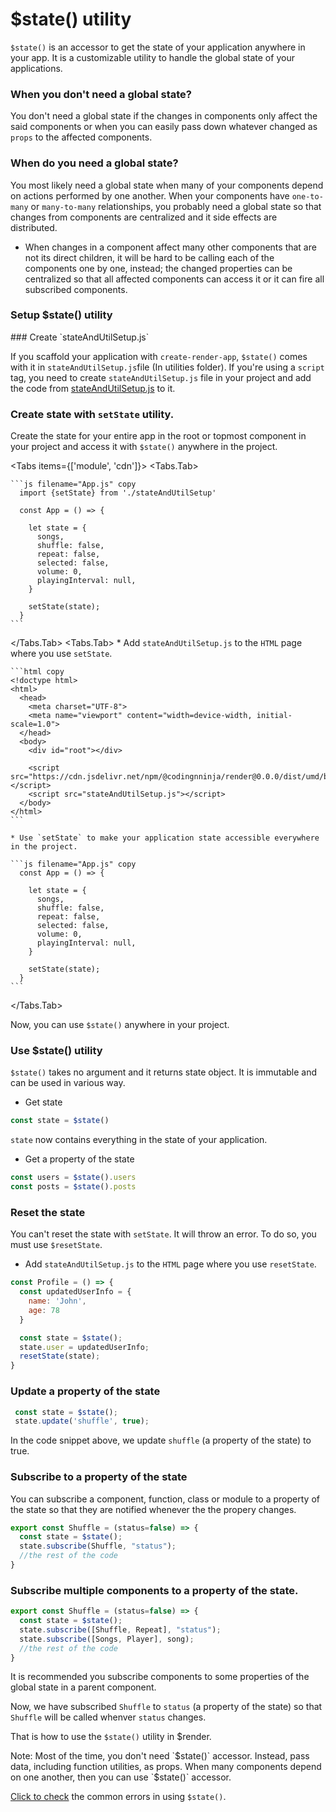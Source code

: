 # $state() utility

`$state()` is an accessor to get the state of your application anywhere in your app. It is a customizable utility to handle the global state of your applications.

### When you don't need a global state?

You don't need a global state if the changes in components only affect the said components or when you can easily pass down whatever changed as `props` to the affected components.

### When do you need a global state?

You most likely need a global state when many of your components depend on 
actions performed by one another. When your components have `one-to-many` or `many-to-many` relationships, you probably need a global state so that changes from components are centralized and it side effects are distributed.

* When changes in a component affect many other components that are not its direct children, it will be hard to be calling each of the components one by one, instead; the changed properties can be centralized so that all affected components can access it or it can fire all subscribed components.



### Setup $state() utility


<Steps>
### Create `stateAndUtilSetup.js`

If you scaffold your application with `create-render-app`, `$state()` comes with it in `stateAndUtilSetup.js`file (In utilities folder). If you're using a `script` tag, you need to create `stateAndUtilSetup.js` file in your project and add the code from [stateAndUtilSetup.js](https://github.com/codingnninja/create-render-app/tree/main/src/utils/stateAndUtilSetup.js) to it.

### Create state with `setState` utility.

Create the state for your entire app in the root or topmost component in your project and access it with `$state()` anywhere in the project.


<Tabs items={['module', 'cdn']}>
  <Tabs.Tab> 

    ```js filename="App.js" copy
      import {setState} from './stateAndUtilSetup'

      const App = () => {

        let state = {
          songs,
          shuffle: false,
          repeat: false,
          selected: false,
          volume: 0,
          playingInterval: null,
        }

        setState(state);
      }
    ```
  </Tabs.Tab> 
  <Tabs.Tab> 
    * Add `stateAndUtilSetup.js` to the `HTML` page where you use `setState`.

    ```html copy
    <!doctype html>
    <html>
      <head>
        <meta charset="UTF-8">
        <meta name="viewport" content="width=device-width, initial-scale=1.0">
      </head>
      <body>
        <div id="root"></div>

        <script src="https://cdn.jsdelivr.net/npm/@codingnninja/render@0.0.0/dist/umd/bundle.min.js"></script>
        <script src="stateAndUtilSetup.js"></script>
      </body>
    </html>
    ```

    * Use `setState` to make your application state accessible everywhere in the project.

    ```js filename="App.js" copy
      const App = () => {

        let state = {
          songs,
          shuffle: false,
          repeat: false,
          selected: false,
          volume: 0,
          playingInterval: null,
        }

        setState(state);
      }
    ```
  </Tabs.Tab> 
</Tabs>

Now, you can use `$state()` anywhere in your project.
</Steps>

### Use $state() utility

`$state()` takes no argument and it returns state object. It is immutable and can be used in various way.

* Get state

```js copy
const state = $state()
```

`state` now contains everything in the state of your application.

* Get a property of the state

```js copy
const users = $state().users
const posts = $state().posts
```

### Reset the state

You can't reset the state with `setState`. It will throw an error. To do so, you must use `$resetState`.

* Add `stateAndUtilSetup.js` to the `HTML` page where you use `resetState`.

```js filename="Profile.js" copy
const Profile = () => {
  const updatedUserInfo = {
    name: 'John',
    age: 78
  }

  const state = $state();
  state.user = updatedUserInfo;
  resetState(state);
}
```

### Update a property of the state

```js copy
 const state = $state();
 state.update('shuffle', true);
```

In the code snippet above, we update `shuffle` (a property of the state) to true.

### Subscribe to a property of the state

You can subscribe a component, function, class or module to a property of the state so that they are notified whenever the the propery changes.

```js copy
export const Shuffle = (status=false) => {
  const state = $state();
  state.subscribe(Shuffle, "status");
  //the rest of the code
}
```

### Subscribe multiple components to a property of the state.

```js copy
export const Shuffle = (status=false) => {
  const state = $state();
  state.subscribe([Shuffle, Repeat], "status");
  state.subscribe([Songs, Player], song);
  //the rest of the code
}
```

It is recommended you subscribe components to some properties of the global state in a parent component.

Now, we have subscribed `Shuffle` to `status` (a property of the state) so that `Shuffle` will be called whenver `status` changes. 

That is how to use the `$state()` utility in $render.

<Callout type="info" emoji="ℹ️">
  Note: Most of the time, you don't need `$state()` accessor. Instead, pass data, including function utilities, as props. When many components depend on one another, then you can use `$state()` accessor. 
</Callout>

[Click to check]() the common errors in using `$state()`.